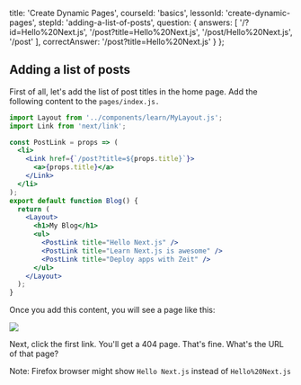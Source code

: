 
  title: 'Create Dynamic Pages',
  courseId: 'basics',
  lessonId: 'create-dynamic-pages',
  stepId: 'adding-a-list-of-posts',
  question: {
    answers: [
      '/?id=Hello%20Next.js',
      '/post?title=Hello%20Next.js',
      '/post/Hello%20Next.js',
      '/post'
    ],
    correctAnswer: '/post?title=Hello%20Next.js'
  }
};

## Adding a list of posts

First of all, let's add the list of post titles in the home page.
Add the following content to the `pages/index.js.`

```jsx
import Layout from '../components/learn/MyLayout.js';
import Link from 'next/link';

const PostLink = props => (
  <li>
    <Link href={`/post?title=${props.title}`}>
      <a>{props.title}</a>
    </Link>
  </li>
);
export default function Blog() {
  return (
    <Layout>
      <h1>My Blog</h1>
      <ul>
        <PostLink title="Hello Next.js" />
        <PostLink title="Learn Next.js is awesome" />
        <PostLink title="Deploy apps with Zeit" />
      </ul>
    </Layout>
  );
}
```

Once you add this content, you will see a page like this:

![](https://cloud.githubusercontent.com/assets/50838/24542722/600b9ce8-161a-11e7-9f1d-7ed08ff394fd.png)

Next, click the first link. You'll get a 404 page. That's fine.
What's the URL of that page?

Note: Firefox browser might show `Hello Next.js` instead of `Hello%20Next.js`

